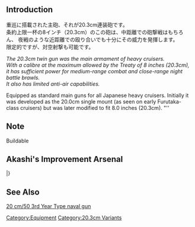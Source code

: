 
{{Template:Equipmentinfo
|name = 20.3cm Twin Gun Mount
|id = 6
|japanesename = 20.3cm連装砲
|icon = {{Template:RedGunMedium}}
|type = Main Cannon, Medium
|effect = {{Firepower}}+8, {{AA}}+3, {{Range}} Medium
|scrap = {{Ammo}}3, {{Steel}}4
<slideshow sequence="forward" transition="fade" refresh="5000" center="true">
<div>[[File:Equipment6-1.png]]</div>
<div>[[File:Equipment6-2.png]]</div>
<div>[[File:Equipment6-3.png]]</div>
<div>[[File:Equipment6-4.png]]</div>
</slideshow>
|CL = lime
|CLT = lime
|CA = lime
|CAV = lime
|BB = lime
|BBV = lime
|notes = They can also be equipped on light cruisers, as there technically isn't a naval treaty in the Kancolle universe. However in the interview with Japanese Febri magazine the line appeared as "20.3cm guns equipped on light cruisers will not be able to show 100% efficiency", although there is no data to prove the fact.}}

==Introduction==
重巡に搭載された主砲、それが20.3cm連装砲です。<br />
条約上限一杯の8インチ（20.3cm）のこの砲は、中距離での砲撃戦はもちろん、
夜戦のような近距離での殴り合いでも十分にその威力を発揮します。<br />
限定的ですが、対空射撃も可能です。

''The 20.3cm twin gun was the main armament of heavy cruisers.<br> With a calibre at the maximum allowed by the Treaty of 8 inches (20.3cm), it has sufficient power for medium-range combat and close-range night battle brawls.<br> It also has limited anti-air capabilities.''

Equipped as standard main guns for all Japanese heavy cruisers. Initially it was developed as the 20.0cm single mount (as seen on early Furutaka-class cruisers) but was later modified to fit 8.0 inches (20.3cm). "''

==Note==
Buildable

==Akashi's Improvement Arsenal==
{{AkashiWorkshop}}
{{AkashiWorkshopLine
|Name=20.3cm Twin Gun Mount
|ItemType=RedGunMedium
|Fuel=10
|Ammo=90
|Steel=120
|Baux=0
|Mats0-5=1/2
|Mats6-9=2/3
|Mats10=2/5
|Screws0-5=2/3
|Screws6-9=2/3
|Screws10=4/10
|EquipConsume0-5=-
|EquipConsume6-9=1
|EquipConsume10=2
|Sun=✓
|Mon=K
|Tue=K
|Wed=K
|Thu=✓
|Fri=✓
|Sat=✓
|2ndShip=[[Aoba]]<br>[[Kinugasa]]
|Notes=Can be upgraded to [[20.3cm(no.2) Twin Gun Mount]]
}}
|}

==See Also==
[[wikipedia:20 cm/50 3rd Year Type naval gun|20 cm/50 3rd Year Type naval gun]]
{{Equipmentlist}}
[[Category:Equipment]]
[[Category:20.3cm Variants]]